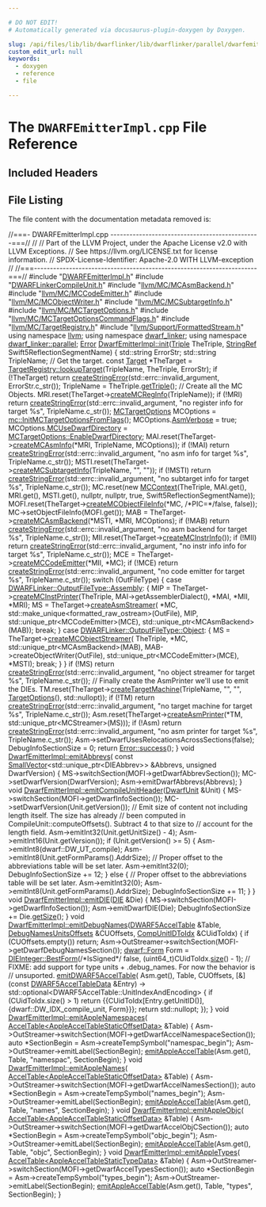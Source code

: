 ```yaml
---

# DO NOT EDIT!
# Automatically generated via docusaurus-plugin-doxygen by Doxygen.

slug: /api/files/lib/lib/dwarflinker/lib/dwarflinker/parallel/dwarfemitterimpl-cpp
custom_edit_url: null
keywords:
  - doxygen
  - reference
  - file

---
```





# The `DWARFEmitterImpl.cpp` File Reference

<DoxygenPage pluginConfig={pluginConfig}>



## Included Headers

<IncludesList>
<IncludesListItem
  filePath="DWARFEmitterImpl.h"
  permalink="/docs/api/files/lib/lib/dwarflinker/lib/dwarflinker/parallel/dwarfemitterimpl-h"
  isLocal="true" />
<IncludesListItem
  filePath="DWARFLinkerCompileUnit.h"
  permalink="/docs/api/files/lib/lib/dwarflinker/lib/dwarflinker/parallel/dwarflinkercompileunit-h"
  isLocal="true" />
<IncludesListItem
  filePath="llvm/MC/MCAsmBackend.h"
  permalink="/docs/api/files/include/include/llvm/include/llvm/mc/mcasmbackend-h"
  isLocal="true" />
<IncludesListItem
  filePath="llvm/MC/MCCodeEmitter.h"
  permalink="/docs/api/files/include/include/llvm/include/llvm/mc/mccodeemitter-h"
  isLocal="true" />
<IncludesListItem
  filePath="llvm/MC/MCObjectWriter.h"
  permalink="/docs/api/files/include/include/llvm/include/llvm/mc/mcobjectwriter-h"
  isLocal="true" />
<IncludesListItem
  filePath="llvm/MC/MCSubtargetInfo.h"
  permalink="/docs/api/files/include/include/llvm/include/llvm/mc/mcsubtargetinfo-h"
  isLocal="true" />
<IncludesListItem
  filePath="llvm/MC/MCTargetOptions.h"
  permalink="/docs/api/files/include/include/llvm/include/llvm/mc/mctargetoptions-h"
  isLocal="true" />
<IncludesListItem
  filePath="llvm/MC/MCTargetOptionsCommandFlags.h"
  permalink="/docs/api/files/include/include/llvm/include/llvm/mc/mctargetoptionscommandflags-h"
  isLocal="true" />
<IncludesListItem
  filePath="llvm/MC/TargetRegistry.h"
  permalink="/docs/api/files/include/include/llvm/include/llvm/mc/targetregistry-h"
  isLocal="true" />
<IncludesListItem
  filePath="llvm/Support/FormattedStream.h"
  permalink="/docs/api/files/include/include/llvm/include/llvm/support/formattedstream-h"
  isLocal="true" />
</IncludesList>


## File Listing

The file content with the documentation metadata removed is:

<ProgramListing>

<Link id="l00001" /><CodeLine lineNumber="1"><span class="doxyHighlightComment">//===- DWARFEmitterImpl.cpp -----------------------------------------------===//</span></CodeLine>
<Link id="l00002" /><CodeLine lineNumber="2"><span class="doxyHighlightComment">//</span></CodeLine>
<Link id="l00003" /><CodeLine lineNumber="3"><span class="doxyHighlightComment">// Part of the LLVM Project, under the Apache License v2.0 with LLVM Exceptions.</span></CodeLine>
<Link id="l00004" /><CodeLine lineNumber="4"><span class="doxyHighlightComment">// See https://llvm.org/LICENSE.txt for license information.</span></CodeLine>
<Link id="l00005" /><CodeLine lineNumber="5"><span class="doxyHighlightComment">// SPDX-License-Identifier: Apache-2.0 WITH LLVM-exception</span></CodeLine>
<Link id="l00006" /><CodeLine lineNumber="6"><span class="doxyHighlightComment">//</span></CodeLine>
<Link id="l00007" /><CodeLine lineNumber="7"><span class="doxyHighlightComment">//===----------------------------------------------------------------------===//</span></CodeLine>
<Link id="l00008" /><CodeLine lineNumber="8"></CodeLine>
<Link id="l00009" /><CodeLine lineNumber="9"><span class="doxyHighlightPreprocessor">#include &quot;<a href="/docs/api/files/lib/lib/dwarflinker/lib/dwarflinker/parallel/dwarfemitterimpl-h">DWARFEmitterImpl.h</a>&quot;</span></CodeLine>
<Link id="l00010" /><CodeLine lineNumber="10"><span class="doxyHighlightPreprocessor">#include &quot;<a href="/docs/api/files/lib/lib/dwarflinker/lib/dwarflinker/parallel/dwarflinkercompileunit-h">DWARFLinkerCompileUnit.h</a>&quot;</span></CodeLine>
<Link id="l00011" /><CodeLine lineNumber="11"><span class="doxyHighlightPreprocessor">#include &quot;<a href="/docs/api/files/include/include/llvm/include/llvm/mc/mcasmbackend-h">llvm/MC/MCAsmBackend.h</a>&quot;</span></CodeLine>
<Link id="l00012" /><CodeLine lineNumber="12"><span class="doxyHighlightPreprocessor">#include &quot;<a href="/docs/api/files/include/include/llvm/include/llvm/mc/mccodeemitter-h">llvm/MC/MCCodeEmitter.h</a>&quot;</span></CodeLine>
<Link id="l00013" /><CodeLine lineNumber="13"><span class="doxyHighlightPreprocessor">#include &quot;<a href="/docs/api/files/include/include/llvm/include/llvm/mc/mcobjectwriter-h">llvm/MC/MCObjectWriter.h</a>&quot;</span></CodeLine>
<Link id="l00014" /><CodeLine lineNumber="14"><span class="doxyHighlightPreprocessor">#include &quot;<a href="/docs/api/files/include/include/llvm/include/llvm/mc/mcsubtargetinfo-h">llvm/MC/MCSubtargetInfo.h</a>&quot;</span></CodeLine>
<Link id="l00015" /><CodeLine lineNumber="15"><span class="doxyHighlightPreprocessor">#include &quot;<a href="/docs/api/files/include/include/llvm/include/llvm/mc/mctargetoptions-h">llvm/MC/MCTargetOptions.h</a>&quot;</span></CodeLine>
<Link id="l00016" /><CodeLine lineNumber="16"><span class="doxyHighlightPreprocessor">#include &quot;<a href="/docs/api/files/include/include/llvm/include/llvm/mc/mctargetoptionscommandflags-h">llvm/MC/MCTargetOptionsCommandFlags.h</a>&quot;</span></CodeLine>
<Link id="l00017" /><CodeLine lineNumber="17"><span class="doxyHighlightPreprocessor">#include &quot;<a href="/docs/api/files/include/include/llvm/include/llvm/mc/targetregistry-h">llvm/MC/TargetRegistry.h</a>&quot;</span></CodeLine>
<Link id="l00018" /><CodeLine lineNumber="18"><span class="doxyHighlightPreprocessor">#include &quot;<a href="/docs/api/files/include/include/llvm/include/llvm/support/formattedstream-h">llvm/Support/FormattedStream.h</a>&quot;</span></CodeLine>
<Link id="l00019" /><CodeLine lineNumber="19"></CodeLine>
<Link id="l00020" /><CodeLine lineNumber="20"><span class="doxyHighlightKeyword">using namespace </span><span class="doxyHighlight"><a href="/docs/api/namespaces/llvm">llvm</a>;</span></CodeLine>
<Link id="l00021" /><CodeLine lineNumber="21"><span class="doxyHighlightKeyword">using namespace </span><span class="doxyHighlight"><a href="/docs/api/namespaces/llvm/dwarf-linker">dwarf&#95;linker</a>;</span></CodeLine>
<Link id="l00022" /><CodeLine lineNumber="22"><span class="doxyHighlightKeyword">using namespace </span><span class="doxyHighlight"><a href="/docs/api/namespaces/llvm/dwarf-linker/parallel">dwarf&#95;linker::parallel</a>;</span></CodeLine>
<Link id="l00023" /><CodeLine lineNumber="23"></CodeLine>
<Link id="l00024" /><CodeLine lineNumber="24" lineLink="/docs/api/classes/llvm/dwarf-linker/parallel/dwarfemitterimpl/#a66fa607c96a11d3a9e973d33e733ac37"><span class="doxyHighlight"><a href="/docs/api/classes/llvm/error">Error</a> <a href="/docs/api/classes/llvm/dwarf-linker/parallel/dwarfemitterimpl/#a66fa607c96a11d3a9e973d33e733ac37">DwarfEmitterImpl::init</a>(<a href="/docs/api/classes/llvm/triple">Triple</a> TheTriple,</span></CodeLine>
<Link id="l00025" /><CodeLine lineNumber="25"><span class="doxyHighlight">                             <a href="/docs/api/classes/llvm/stringref">StringRef</a> Swift5ReflectionSegmentName) &#123;</span></CodeLine>
<Link id="l00026" /><CodeLine lineNumber="26"><span class="doxyHighlight">  std::string ErrorStr;</span></CodeLine>
<Link id="l00027" /><CodeLine lineNumber="27"><span class="doxyHighlight">  std::string TripleName;</span></CodeLine>
<Link id="l00028" /><CodeLine lineNumber="28"></CodeLine>
<Link id="l00029" /><CodeLine lineNumber="29"><span class="doxyHighlight">  </span><span class="doxyHighlightComment">// Get the target.</span></CodeLine>
<Link id="l00030" /><CodeLine lineNumber="30"><span class="doxyHighlight">  </span><span class="doxyHighlightKeyword">const</span><span class="doxyHighlight"> <a href="/docs/api/classes/llvm/target">Target</a> &#42;TheTarget =</span></CodeLine>
<Link id="l00031" /><CodeLine lineNumber="31"><span class="doxyHighlight">      <a href="/docs/api/structs/llvm/targetregistry/#a85a69009ec328d5835241f56fb62cc6d">TargetRegistry::lookupTarget</a>(TripleName, TheTriple, ErrorStr);</span></CodeLine>
<Link id="l00032" /><CodeLine lineNumber="32"><span class="doxyHighlight">  </span><span class="doxyHighlightKeywordFlow">if</span><span class="doxyHighlight"> (!TheTarget)</span></CodeLine>
<Link id="l00033" /><CodeLine lineNumber="33"><span class="doxyHighlight">    </span><span class="doxyHighlightKeywordFlow">return</span><span class="doxyHighlight"> <a href="/docs/api/namespaces/llvm/#a4d2fd926089a58d482fb67a362e11bad">createStringError</a>(std::errc::invalid&#95;argument, ErrorStr.c&#95;str());</span></CodeLine>
<Link id="l00034" /><CodeLine lineNumber="34"><span class="doxyHighlight">  TripleName = TheTriple.<a href="/docs/api/classes/llvm/triple/#a7bc9985614536143e793244dfb66028c">getTriple</a>();</span></CodeLine>
<Link id="l00035" /><CodeLine lineNumber="35"></CodeLine>
<Link id="l00036" /><CodeLine lineNumber="36"><span class="doxyHighlight">  </span><span class="doxyHighlightComment">// Create all the MC Objects.</span></CodeLine>
<Link id="l00037" /><CodeLine lineNumber="37"><span class="doxyHighlight">  MRI.reset(TheTarget-&gt;<a href="/docs/api/classes/llvm/target/#a7291082412f4df3356f434aac4685911">createMCRegInfo</a>(TripleName));</span></CodeLine>
<Link id="l00038" /><CodeLine lineNumber="38"><span class="doxyHighlight">  </span><span class="doxyHighlightKeywordFlow">if</span><span class="doxyHighlight"> (!MRI)</span></CodeLine>
<Link id="l00039" /><CodeLine lineNumber="39"><span class="doxyHighlight">    </span><span class="doxyHighlightKeywordFlow">return</span><span class="doxyHighlight"> <a href="/docs/api/namespaces/llvm/#a4d2fd926089a58d482fb67a362e11bad">createStringError</a>(std::errc::invalid&#95;argument,</span></CodeLine>
<Link id="l00040" /><CodeLine lineNumber="40"><span class="doxyHighlight">                             </span><span class="doxyHighlightStringLiteral">&quot;no register info for target %s&quot;</span><span class="doxyHighlight">,</span></CodeLine>
<Link id="l00041" /><CodeLine lineNumber="41"><span class="doxyHighlight">                             TripleName.c&#95;str());</span></CodeLine>
<Link id="l00042" /><CodeLine lineNumber="42"></CodeLine>
<Link id="l00043" /><CodeLine lineNumber="43"><span class="doxyHighlight">  <a href="/docs/api/classes/llvm/mctargetoptions">MCTargetOptions</a> MCOptions = <a href="/docs/api/namespaces/llvm/mc/#a40c84135f8f6afce28578f48f4b2cb15">mc::InitMCTargetOptionsFromFlags</a>();</span></CodeLine>
<Link id="l00044" /><CodeLine lineNumber="44"><span class="doxyHighlight">  MCOptions.<a href="/docs/api/classes/llvm/mctargetoptions/#a192e9c2a63352ff1000ebe757e5b1f12">AsmVerbose</a> = </span><span class="doxyHighlightKeyword">true</span><span class="doxyHighlight">;</span></CodeLine>
<Link id="l00045" /><CodeLine lineNumber="45"><span class="doxyHighlight">  MCOptions.<a href="/docs/api/classes/llvm/mctargetoptions/#a2ebf0d418b7b9e095f2fea195ca3647e">MCUseDwarfDirectory</a> = <a href="/docs/api/classes/llvm/mctargetoptions/#a465c716319177c7bd66f91856de9b950a0ad3dcce4e7f9e1fa609ed0c529aba6d">MCTargetOptions::EnableDwarfDirectory</a>;</span></CodeLine>
<Link id="l00046" /><CodeLine lineNumber="46"><span class="doxyHighlight">  MAI.reset(TheTarget-&gt;<a href="/docs/api/classes/llvm/target/#a9a65dcb8a1d47b55360f95a575dedb62">createMCAsmInfo</a>(&#42;MRI, TripleName, MCOptions));</span></CodeLine>
<Link id="l00047" /><CodeLine lineNumber="47"><span class="doxyHighlight">  </span><span class="doxyHighlightKeywordFlow">if</span><span class="doxyHighlight"> (!MAI)</span></CodeLine>
<Link id="l00048" /><CodeLine lineNumber="48"><span class="doxyHighlight">    </span><span class="doxyHighlightKeywordFlow">return</span><span class="doxyHighlight"> <a href="/docs/api/namespaces/llvm/#a4d2fd926089a58d482fb67a362e11bad">createStringError</a>(std::errc::invalid&#95;argument,</span></CodeLine>
<Link id="l00049" /><CodeLine lineNumber="49"><span class="doxyHighlight">                             </span><span class="doxyHighlightStringLiteral">&quot;no asm info for target %s&quot;</span><span class="doxyHighlight">, TripleName.c&#95;str());</span></CodeLine>
<Link id="l00050" /><CodeLine lineNumber="50"></CodeLine>
<Link id="l00051" /><CodeLine lineNumber="51"><span class="doxyHighlight">  MSTI.reset(TheTarget-&gt;<a href="/docs/api/classes/llvm/target/#a3b11020c76ae0245d4aee684528e8a73">createMCSubtargetInfo</a>(TripleName, </span><span class="doxyHighlightStringLiteral">&quot;&quot;</span><span class="doxyHighlight">, </span><span class="doxyHighlightStringLiteral">&quot;&quot;</span><span class="doxyHighlight">));</span></CodeLine>
<Link id="l00052" /><CodeLine lineNumber="52"><span class="doxyHighlight">  </span><span class="doxyHighlightKeywordFlow">if</span><span class="doxyHighlight"> (!MSTI)</span></CodeLine>
<Link id="l00053" /><CodeLine lineNumber="53"><span class="doxyHighlight">    </span><span class="doxyHighlightKeywordFlow">return</span><span class="doxyHighlight"> <a href="/docs/api/namespaces/llvm/#a4d2fd926089a58d482fb67a362e11bad">createStringError</a>(std::errc::invalid&#95;argument,</span></CodeLine>
<Link id="l00054" /><CodeLine lineNumber="54"><span class="doxyHighlight">                             </span><span class="doxyHighlightStringLiteral">&quot;no subtarget info for target %s&quot;</span><span class="doxyHighlight">,</span></CodeLine>
<Link id="l00055" /><CodeLine lineNumber="55"><span class="doxyHighlight">                             TripleName.c&#95;str());</span></CodeLine>
<Link id="l00056" /><CodeLine lineNumber="56"></CodeLine>
<Link id="l00057" /><CodeLine lineNumber="57"><span class="doxyHighlight">  MC.reset(</span><span class="doxyHighlightKeyword">new</span><span class="doxyHighlight"> <a href="/docs/api/classes/llvm/mccontext">MCContext</a>(TheTriple, MAI.get(), MRI.get(), MSTI.get(), </span><span class="doxyHighlightKeyword">nullptr</span><span class="doxyHighlight">,</span></CodeLine>
<Link id="l00058" /><CodeLine lineNumber="58"><span class="doxyHighlight">                         </span><span class="doxyHighlightKeyword">nullptr</span><span class="doxyHighlight">, </span><span class="doxyHighlightKeyword">true</span><span class="doxyHighlight">, Swift5ReflectionSegmentName));</span></CodeLine>
<Link id="l00059" /><CodeLine lineNumber="59"><span class="doxyHighlight">  MOFI.reset(TheTarget-&gt;<a href="/docs/api/classes/llvm/target/#a34b1bcd57f9c18a520b55819365ea9bb">createMCObjectFileInfo</a>(&#42;MC, </span><span class="doxyHighlightComment">/&#42;PIC=&#42;/</span><span class="doxyHighlightKeyword">false</span><span class="doxyHighlight">, </span><span class="doxyHighlightKeyword">false</span><span class="doxyHighlight">));</span></CodeLine>
<Link id="l00060" /><CodeLine lineNumber="60"><span class="doxyHighlight">  MC-&gt;setObjectFileInfo(MOFI.get());</span></CodeLine>
<Link id="l00061" /><CodeLine lineNumber="61"></CodeLine>
<Link id="l00062" /><CodeLine lineNumber="62"><span class="doxyHighlight">  MAB = TheTarget-&gt;<a href="/docs/api/classes/llvm/target/#a4c0bf2185facd6d2d548d7a5b8a68201">createMCAsmBackend</a>(&#42;MSTI, &#42;MRI, MCOptions);</span></CodeLine>
<Link id="l00063" /><CodeLine lineNumber="63"><span class="doxyHighlight">  </span><span class="doxyHighlightKeywordFlow">if</span><span class="doxyHighlight"> (!MAB)</span></CodeLine>
<Link id="l00064" /><CodeLine lineNumber="64"><span class="doxyHighlight">    </span><span class="doxyHighlightKeywordFlow">return</span><span class="doxyHighlight"> <a href="/docs/api/namespaces/llvm/#a4d2fd926089a58d482fb67a362e11bad">createStringError</a>(std::errc::invalid&#95;argument,</span></CodeLine>
<Link id="l00065" /><CodeLine lineNumber="65"><span class="doxyHighlight">                             </span><span class="doxyHighlightStringLiteral">&quot;no asm backend for target %s&quot;</span><span class="doxyHighlight">,</span></CodeLine>
<Link id="l00066" /><CodeLine lineNumber="66"><span class="doxyHighlight">                             TripleName.c&#95;str());</span></CodeLine>
<Link id="l00067" /><CodeLine lineNumber="67"></CodeLine>
<Link id="l00068" /><CodeLine lineNumber="68"><span class="doxyHighlight">  MII.reset(TheTarget-&gt;<a href="/docs/api/classes/llvm/target/#afbeb195717f888bfc2ba9f54e9623bae">createMCInstrInfo</a>());</span></CodeLine>
<Link id="l00069" /><CodeLine lineNumber="69"><span class="doxyHighlight">  </span><span class="doxyHighlightKeywordFlow">if</span><span class="doxyHighlight"> (!MII)</span></CodeLine>
<Link id="l00070" /><CodeLine lineNumber="70"><span class="doxyHighlight">    </span><span class="doxyHighlightKeywordFlow">return</span><span class="doxyHighlight"> <a href="/docs/api/namespaces/llvm/#a4d2fd926089a58d482fb67a362e11bad">createStringError</a>(std::errc::invalid&#95;argument,</span></CodeLine>
<Link id="l00071" /><CodeLine lineNumber="71"><span class="doxyHighlight">                             </span><span class="doxyHighlightStringLiteral">&quot;no instr info info for target %s&quot;</span><span class="doxyHighlight">,</span></CodeLine>
<Link id="l00072" /><CodeLine lineNumber="72"><span class="doxyHighlight">                             TripleName.c&#95;str());</span></CodeLine>
<Link id="l00073" /><CodeLine lineNumber="73"></CodeLine>
<Link id="l00074" /><CodeLine lineNumber="74"><span class="doxyHighlight">  MCE = TheTarget-&gt;<a href="/docs/api/classes/llvm/target/#a305a6e954c6b56c92ad0761f4ec1fa55">createMCCodeEmitter</a>(&#42;MII, &#42;MC);</span></CodeLine>
<Link id="l00075" /><CodeLine lineNumber="75"><span class="doxyHighlight">  </span><span class="doxyHighlightKeywordFlow">if</span><span class="doxyHighlight"> (!MCE)</span></CodeLine>
<Link id="l00076" /><CodeLine lineNumber="76"><span class="doxyHighlight">    </span><span class="doxyHighlightKeywordFlow">return</span><span class="doxyHighlight"> <a href="/docs/api/namespaces/llvm/#a4d2fd926089a58d482fb67a362e11bad">createStringError</a>(std::errc::invalid&#95;argument,</span></CodeLine>
<Link id="l00077" /><CodeLine lineNumber="77"><span class="doxyHighlight">                             </span><span class="doxyHighlightStringLiteral">&quot;no code emitter for target %s&quot;</span><span class="doxyHighlight">,</span></CodeLine>
<Link id="l00078" /><CodeLine lineNumber="78"><span class="doxyHighlight">                             TripleName.c&#95;str());</span></CodeLine>
<Link id="l00079" /><CodeLine lineNumber="79"></CodeLine>
<Link id="l00080" /><CodeLine lineNumber="80"><span class="doxyHighlight">  </span><span class="doxyHighlightKeywordFlow">switch</span><span class="doxyHighlight"> (OutFileType) &#123;</span></CodeLine>
<Link id="l00081" /><CodeLine lineNumber="81"><span class="doxyHighlight">  </span><span class="doxyHighlightKeywordFlow">case</span><span class="doxyHighlight"> <a href="/docs/api/classes/llvm/dwarf-linker/dwarflinkerbase/#aba62c3e12b7c341d64f21e98325f4082ad75c45e11c8aeb13494dba59a388a164">DWARFLinker::OutputFileType::Assembly</a>: &#123;</span></CodeLine>
<Link id="l00082" /><CodeLine lineNumber="82"><span class="doxyHighlight">    MIP = TheTarget-&gt;<a href="/docs/api/classes/llvm/target/#a9aecbb4df7336a0a60255508e24e93d3">createMCInstPrinter</a>(TheTriple, MAI-&gt;getAssemblerDialect(),</span></CodeLine>
<Link id="l00083" /><CodeLine lineNumber="83"><span class="doxyHighlight">                                         &#42;MAI, &#42;MII, &#42;MRI);</span></CodeLine>
<Link id="l00084" /><CodeLine lineNumber="84"><span class="doxyHighlight">    MS = TheTarget-&gt;<a href="/docs/api/classes/llvm/target/#aef9d1d02691bc877336d27be1c71a1c6">createAsmStreamer</a>(</span></CodeLine>
<Link id="l00085" /><CodeLine lineNumber="85"><span class="doxyHighlight">        &#42;MC, std::make&#95;unique&lt;formatted&#95;raw&#95;ostream&gt;(OutFile), MIP,</span></CodeLine>
<Link id="l00086" /><CodeLine lineNumber="86"><span class="doxyHighlight">        std::unique&#95;ptr&lt;MCCodeEmitter&gt;(MCE),</span></CodeLine>
<Link id="l00087" /><CodeLine lineNumber="87"><span class="doxyHighlight">        std::unique&#95;ptr&lt;MCAsmBackend&gt;(MAB));</span></CodeLine>
<Link id="l00088" /><CodeLine lineNumber="88"><span class="doxyHighlight">    </span><span class="doxyHighlightKeywordFlow">break</span><span class="doxyHighlight">;</span></CodeLine>
<Link id="l00089" /><CodeLine lineNumber="89"><span class="doxyHighlight">  &#125;</span></CodeLine>
<Link id="l00090" /><CodeLine lineNumber="90"><span class="doxyHighlight">  </span><span class="doxyHighlightKeywordFlow">case</span><span class="doxyHighlight"> <a href="/docs/api/classes/llvm/dwarf-linker/dwarflinkerbase/#aba62c3e12b7c341d64f21e98325f4082a497031794414a552435f90151ac3b54b">DWARFLinker::OutputFileType::Object</a>: &#123;</span></CodeLine>
<Link id="l00091" /><CodeLine lineNumber="91"><span class="doxyHighlight">    MS = TheTarget-&gt;<a href="/docs/api/classes/llvm/target/#a7c1c0e56c4d13dab0c027120fadcafe7">createMCObjectStreamer</a>(</span></CodeLine>
<Link id="l00092" /><CodeLine lineNumber="92"><span class="doxyHighlight">        TheTriple, &#42;MC, std::unique&#95;ptr&lt;MCAsmBackend&gt;(MAB),</span></CodeLine>
<Link id="l00093" /><CodeLine lineNumber="93"><span class="doxyHighlight">        MAB-&gt;createObjectWriter(OutFile), std::unique&#95;ptr&lt;MCCodeEmitter&gt;(MCE),</span></CodeLine>
<Link id="l00094" /><CodeLine lineNumber="94"><span class="doxyHighlight">        &#42;MSTI);</span></CodeLine>
<Link id="l00095" /><CodeLine lineNumber="95"><span class="doxyHighlight">    </span><span class="doxyHighlightKeywordFlow">break</span><span class="doxyHighlight">;</span></CodeLine>
<Link id="l00096" /><CodeLine lineNumber="96"><span class="doxyHighlight">  &#125;</span></CodeLine>
<Link id="l00097" /><CodeLine lineNumber="97"><span class="doxyHighlight">  &#125;</span></CodeLine>
<Link id="l00098" /><CodeLine lineNumber="98"></CodeLine>
<Link id="l00099" /><CodeLine lineNumber="99"><span class="doxyHighlight">  </span><span class="doxyHighlightKeywordFlow">if</span><span class="doxyHighlight"> (!MS)</span></CodeLine>
<Link id="l00100" /><CodeLine lineNumber="100"><span class="doxyHighlight">    </span><span class="doxyHighlightKeywordFlow">return</span><span class="doxyHighlight"> <a href="/docs/api/namespaces/llvm/#a4d2fd926089a58d482fb67a362e11bad">createStringError</a>(std::errc::invalid&#95;argument,</span></CodeLine>
<Link id="l00101" /><CodeLine lineNumber="101"><span class="doxyHighlight">                             </span><span class="doxyHighlightStringLiteral">&quot;no object streamer for target %s&quot;</span><span class="doxyHighlight">,</span></CodeLine>
<Link id="l00102" /><CodeLine lineNumber="102"><span class="doxyHighlight">                             TripleName.c&#95;str());</span></CodeLine>
<Link id="l00103" /><CodeLine lineNumber="103"></CodeLine>
<Link id="l00104" /><CodeLine lineNumber="104"><span class="doxyHighlight">  </span><span class="doxyHighlightComment">// Finally create the AsmPrinter we&#39;ll use to emit the DIEs.</span></CodeLine>
<Link id="l00105" /><CodeLine lineNumber="105"><span class="doxyHighlight">  TM.reset(TheTarget-&gt;<a href="/docs/api/classes/llvm/target/#a97b31e68ba164458a37e49e7d1053fc1">createTargetMachine</a>(TripleName, </span><span class="doxyHighlightStringLiteral">&quot;&quot;</span><span class="doxyHighlight">, </span><span class="doxyHighlightStringLiteral">&quot;&quot;</span><span class="doxyHighlight">, <a href="/docs/api/classes/llvm/targetoptions">TargetOptions</a>(),</span></CodeLine>
<Link id="l00106" /><CodeLine lineNumber="106"><span class="doxyHighlight">                                          std::nullopt));</span></CodeLine>
<Link id="l00107" /><CodeLine lineNumber="107"><span class="doxyHighlight">  </span><span class="doxyHighlightKeywordFlow">if</span><span class="doxyHighlight"> (!TM)</span></CodeLine>
<Link id="l00108" /><CodeLine lineNumber="108"><span class="doxyHighlight">    </span><span class="doxyHighlightKeywordFlow">return</span><span class="doxyHighlight"> <a href="/docs/api/namespaces/llvm/#a4d2fd926089a58d482fb67a362e11bad">createStringError</a>(std::errc::invalid&#95;argument,</span></CodeLine>
<Link id="l00109" /><CodeLine lineNumber="109"><span class="doxyHighlight">                             </span><span class="doxyHighlightStringLiteral">&quot;no target machine for target %s&quot;</span><span class="doxyHighlight">,</span></CodeLine>
<Link id="l00110" /><CodeLine lineNumber="110"><span class="doxyHighlight">                             TripleName.c&#95;str());</span></CodeLine>
<Link id="l00111" /><CodeLine lineNumber="111"></CodeLine>
<Link id="l00112" /><CodeLine lineNumber="112"><span class="doxyHighlight">  Asm.reset(TheTarget-&gt;<a href="/docs/api/classes/llvm/target/#af99edadf5e6ea4da9f9d4b92567b8767">createAsmPrinter</a>(&#42;TM, std::unique&#95;ptr&lt;MCStreamer&gt;(MS)));</span></CodeLine>
<Link id="l00113" /><CodeLine lineNumber="113"><span class="doxyHighlight">  </span><span class="doxyHighlightKeywordFlow">if</span><span class="doxyHighlight"> (!Asm)</span></CodeLine>
<Link id="l00114" /><CodeLine lineNumber="114"><span class="doxyHighlight">    </span><span class="doxyHighlightKeywordFlow">return</span><span class="doxyHighlight"> <a href="/docs/api/namespaces/llvm/#a4d2fd926089a58d482fb67a362e11bad">createStringError</a>(std::errc::invalid&#95;argument,</span></CodeLine>
<Link id="l00115" /><CodeLine lineNumber="115"><span class="doxyHighlight">                             </span><span class="doxyHighlightStringLiteral">&quot;no asm printer for target %s&quot;</span><span class="doxyHighlight">,</span></CodeLine>
<Link id="l00116" /><CodeLine lineNumber="116"><span class="doxyHighlight">                             TripleName.c&#95;str());</span></CodeLine>
<Link id="l00117" /><CodeLine lineNumber="117"><span class="doxyHighlight">  Asm-&gt;setDwarfUsesRelocationsAcrossSections(</span><span class="doxyHighlightKeyword">false</span><span class="doxyHighlight">);</span></CodeLine>
<Link id="l00118" /><CodeLine lineNumber="118"></CodeLine>
<Link id="l00119" /><CodeLine lineNumber="119"><span class="doxyHighlight">  DebugInfoSectionSize = 0;</span></CodeLine>
<Link id="l00120" /><CodeLine lineNumber="120"></CodeLine>
<Link id="l00121" /><CodeLine lineNumber="121"><span class="doxyHighlight">  </span><span class="doxyHighlightKeywordFlow">return</span><span class="doxyHighlight"> <a href="/docs/api/classes/llvm/error/#a4dfd0813c3d0e0a30439b5a3e9196b59">Error::success</a>();</span></CodeLine>
<Link id="l00122" /><CodeLine lineNumber="122"><span class="doxyHighlight">&#125;</span></CodeLine>
<Link id="l00123" /><CodeLine lineNumber="123"></CodeLine>
<Link id="l00124" /><CodeLine lineNumber="124" lineLink="/docs/api/classes/llvm/dwarf-linker/parallel/dwarfemitterimpl/#a937f56a8a0d470d5975028f545827f30"><span class="doxyHighlightKeywordType">void</span><span class="doxyHighlight"> <a href="/docs/api/classes/llvm/dwarf-linker/parallel/dwarfemitterimpl/#a937f56a8a0d470d5975028f545827f30">DwarfEmitterImpl::emitAbbrevs</a>(</span></CodeLine>
<Link id="l00125" /><CodeLine lineNumber="125"><span class="doxyHighlight">    </span><span class="doxyHighlightKeyword">const</span><span class="doxyHighlight"> <a href="/docs/api/classes/llvm/smallvector">SmallVector</a>&lt;std::unique&#95;ptr&lt;DIEAbbrev&gt;&gt; &amp;Abbrevs,</span></CodeLine>
<Link id="l00126" /><CodeLine lineNumber="126"><span class="doxyHighlight">    </span><span class="doxyHighlightKeywordType">unsigned</span><span class="doxyHighlight"> DwarfVersion) &#123;</span></CodeLine>
<Link id="l00127" /><CodeLine lineNumber="127"><span class="doxyHighlight">  MS-&gt;switchSection(MOFI-&gt;getDwarfAbbrevSection());</span></CodeLine>
<Link id="l00128" /><CodeLine lineNumber="128"><span class="doxyHighlight">  MC-&gt;setDwarfVersion(DwarfVersion);</span></CodeLine>
<Link id="l00129" /><CodeLine lineNumber="129"><span class="doxyHighlight">  Asm-&gt;emitDwarfAbbrevs(Abbrevs);</span></CodeLine>
<Link id="l00130" /><CodeLine lineNumber="130"><span class="doxyHighlight">&#125;</span></CodeLine>
<Link id="l00131" /><CodeLine lineNumber="131"></CodeLine>
<Link id="l00132" /><CodeLine lineNumber="132" lineLink="/docs/api/classes/llvm/dwarf-linker/parallel/dwarfemitterimpl/#a33e9eb0eeafe2fb7ba03fb0da1ae35cf"><span class="doxyHighlightKeywordType">void</span><span class="doxyHighlight"> <a href="/docs/api/classes/llvm/dwarf-linker/parallel/dwarfemitterimpl/#a33e9eb0eeafe2fb7ba03fb0da1ae35cf">DwarfEmitterImpl::emitCompileUnitHeader</a>(<a href="/docs/api/classes/llvm/dwarf-linker/parallel/dwarfunit">DwarfUnit</a> &amp;Unit) &#123;</span></CodeLine>
<Link id="l00133" /><CodeLine lineNumber="133"><span class="doxyHighlight">  MS-&gt;switchSection(MOFI-&gt;getDwarfInfoSection());</span></CodeLine>
<Link id="l00134" /><CodeLine lineNumber="134"><span class="doxyHighlight">  MC-&gt;setDwarfVersion(Unit.getVersion());</span></CodeLine>
<Link id="l00135" /><CodeLine lineNumber="135"></CodeLine>
<Link id="l00136" /><CodeLine lineNumber="136"><span class="doxyHighlight">  </span><span class="doxyHighlightComment">// Emit size of content not including length itself. The size has already</span></CodeLine>
<Link id="l00137" /><CodeLine lineNumber="137"><span class="doxyHighlight">  </span><span class="doxyHighlightComment">// been computed in CompileUnit::computeOffsets(). Subtract 4 to that size to</span></CodeLine>
<Link id="l00138" /><CodeLine lineNumber="138"><span class="doxyHighlight">  </span><span class="doxyHighlightComment">// account for the length field.</span></CodeLine>
<Link id="l00139" /><CodeLine lineNumber="139"><span class="doxyHighlight">  Asm-&gt;emitInt32(Unit.getUnitSize() - 4);</span></CodeLine>
<Link id="l00140" /><CodeLine lineNumber="140"><span class="doxyHighlight">  Asm-&gt;emitInt16(Unit.getVersion());</span></CodeLine>
<Link id="l00141" /><CodeLine lineNumber="141"></CodeLine>
<Link id="l00142" /><CodeLine lineNumber="142"><span class="doxyHighlight">  </span><span class="doxyHighlightKeywordFlow">if</span><span class="doxyHighlight"> (Unit.getVersion() &gt;= 5) &#123;</span></CodeLine>
<Link id="l00143" /><CodeLine lineNumber="143"><span class="doxyHighlight">    Asm-&gt;emitInt8(dwarf::DW&#95;UT&#95;compile);</span></CodeLine>
<Link id="l00144" /><CodeLine lineNumber="144"><span class="doxyHighlight">    Asm-&gt;emitInt8(Unit.getFormParams().AddrSize);</span></CodeLine>
<Link id="l00145" /><CodeLine lineNumber="145"><span class="doxyHighlight">    </span><span class="doxyHighlightComment">// Proper offset to the abbreviations table will be set later.</span></CodeLine>
<Link id="l00146" /><CodeLine lineNumber="146"><span class="doxyHighlight">    Asm-&gt;emitInt32(0);</span></CodeLine>
<Link id="l00147" /><CodeLine lineNumber="147"><span class="doxyHighlight">    DebugInfoSectionSize += 12;</span></CodeLine>
<Link id="l00148" /><CodeLine lineNumber="148"><span class="doxyHighlight">  &#125; </span><span class="doxyHighlightKeywordFlow">else</span><span class="doxyHighlight"> &#123;</span></CodeLine>
<Link id="l00149" /><CodeLine lineNumber="149"><span class="doxyHighlight">    </span><span class="doxyHighlightComment">// Proper offset to the abbreviations table will be set later.</span></CodeLine>
<Link id="l00150" /><CodeLine lineNumber="150"><span class="doxyHighlight">    Asm-&gt;emitInt32(0);</span></CodeLine>
<Link id="l00151" /><CodeLine lineNumber="151"><span class="doxyHighlight">    Asm-&gt;emitInt8(Unit.getFormParams().AddrSize);</span></CodeLine>
<Link id="l00152" /><CodeLine lineNumber="152"><span class="doxyHighlight">    DebugInfoSectionSize += 11;</span></CodeLine>
<Link id="l00153" /><CodeLine lineNumber="153"><span class="doxyHighlight">  &#125;</span></CodeLine>
<Link id="l00154" /><CodeLine lineNumber="154"><span class="doxyHighlight">&#125;</span></CodeLine>
<Link id="l00155" /><CodeLine lineNumber="155"></CodeLine>
<Link id="l00156" /><CodeLine lineNumber="156" lineLink="/docs/api/classes/llvm/dwarf-linker/parallel/dwarfemitterimpl/#ac5ac850992c69e76c0e1d40b83d9b0ff"><span class="doxyHighlightKeywordType">void</span><span class="doxyHighlight"> <a href="/docs/api/classes/llvm/dwarf-linker/parallel/dwarfemitterimpl/#ac5ac850992c69e76c0e1d40b83d9b0ff">DwarfEmitterImpl::emitDIE</a>(<a href="/docs/api/classes/llvm/die">DIE</a> &amp;Die) &#123;</span></CodeLine>
<Link id="l00157" /><CodeLine lineNumber="157"><span class="doxyHighlight">  MS-&gt;switchSection(MOFI-&gt;getDwarfInfoSection());</span></CodeLine>
<Link id="l00158" /><CodeLine lineNumber="158"><span class="doxyHighlight">  Asm-&gt;emitDwarfDIE(Die);</span></CodeLine>
<Link id="l00159" /><CodeLine lineNumber="159"><span class="doxyHighlight">  DebugInfoSectionSize += Die.<a href="/docs/api/classes/llvm/die/#a260b23f8c0c3b34a94b27886008630f9">getSize</a>();</span></CodeLine>
<Link id="l00160" /><CodeLine lineNumber="160"><span class="doxyHighlight">&#125;</span></CodeLine>
<Link id="l00161" /><CodeLine lineNumber="161"></CodeLine>
<Link id="l00162" /><CodeLine lineNumber="162" lineLink="/docs/api/classes/llvm/dwarf-linker/parallel/dwarfemitterimpl/#adfe78bb04af8f68caf49868a303d5175"><span class="doxyHighlightKeywordType">void</span><span class="doxyHighlight"> <a href="/docs/api/classes/llvm/dwarf-linker/parallel/dwarfemitterimpl/#adfe78bb04af8f68caf49868a303d5175">DwarfEmitterImpl::emitDebugNames</a>(<a href="/docs/api/classes/llvm/dwarf5acceltable">DWARF5AccelTable</a> &amp;Table,</span></CodeLine>
<Link id="l00163" /><CodeLine lineNumber="163"><span class="doxyHighlight">                                      <a href="/docs/api/namespaces/llvm/dwarf-linker/parallel/#a6c8048488a79170bb4f1c87751d19bbb">DebugNamesUnitsOffsets</a> &amp;CUOffsets,</span></CodeLine>
<Link id="l00164" /><CodeLine lineNumber="164"><span class="doxyHighlight">                                      <a href="/docs/api/namespaces/llvm/dwarf-linker/parallel/#add8831ecd792c1a085a12461a0cf680c">CompUnitIDToIdx</a> &amp;CUidToIdx) &#123;</span></CodeLine>
<Link id="l00165" /><CodeLine lineNumber="165"><span class="doxyHighlight">  </span><span class="doxyHighlightKeywordFlow">if</span><span class="doxyHighlight"> (CUOffsets.empty())</span></CodeLine>
<Link id="l00166" /><CodeLine lineNumber="166"><span class="doxyHighlight">    </span><span class="doxyHighlightKeywordFlow">return</span><span class="doxyHighlight">;</span></CodeLine>
<Link id="l00167" /><CodeLine lineNumber="167"></CodeLine>
<Link id="l00168" /><CodeLine lineNumber="168"><span class="doxyHighlight">  Asm-&gt;OutStreamer-&gt;switchSection(MOFI-&gt;getDwarfDebugNamesSection());</span></CodeLine>
<Link id="l00169" /><CodeLine lineNumber="169"><span class="doxyHighlight">  <a href="/docs/api/namespaces/llvm/dwarf/#a6c06a10ffac779879f6b62a1a904517b">dwarf::Form</a> Form =</span></CodeLine>
<Link id="l00170" /><CodeLine lineNumber="170"><span class="doxyHighlight">      <a href="/docs/api/classes/llvm/dieinteger/#af397b05376454122495039750b702064">DIEInteger::BestForm</a>(</span><span class="doxyHighlightComment">/&#42;IsSigned&#42;/</span><span class="doxyHighlight"> </span><span class="doxyHighlightKeyword">false</span><span class="doxyHighlight">, (uint64&#95;t)CUidToIdx.<a href="/docs/api/classes/llvm/densemapbase/#a3d95cc2d359b8d9ed5bd9504b44930b5">size</a>() - 1);</span></CodeLine>
<Link id="l00171" /><CodeLine lineNumber="171"><span class="doxyHighlight">  </span><span class="doxyHighlightComment">// FIXME: add support for type units + .debug&#95;names. For now the behavior is</span></CodeLine>
<Link id="l00172" /><CodeLine lineNumber="172"><span class="doxyHighlight">  </span><span class="doxyHighlightComment">// unsuported.</span></CodeLine>
<Link id="l00173" /><CodeLine lineNumber="173"><span class="doxyHighlight">  <a href="/docs/api/namespaces/llvm/#ac4372f5cbd92647d1f4f90fcdb8a5474">emitDWARF5AccelTable</a>(</span></CodeLine>
<Link id="l00174" /><CodeLine lineNumber="174"><span class="doxyHighlight">      Asm.get(), Table, CUOffsets,</span></CodeLine>
<Link id="l00175" /><CodeLine lineNumber="175"><span class="doxyHighlight">      &#91;&amp;&#93;(</span><span class="doxyHighlightKeyword">const</span><span class="doxyHighlight"> <a href="/docs/api/classes/llvm/dwarf5acceltabledata">DWARF5AccelTableData</a> &amp;Entry)</span></CodeLine>
<Link id="l00176" /><CodeLine lineNumber="176"><span class="doxyHighlight">          -&gt; std::optional&lt;DWARF5AccelTable::UnitIndexAndEncoding&gt; &#123;</span></CodeLine>
<Link id="l00177" /><CodeLine lineNumber="177"><span class="doxyHighlight">        if (CUidToIdx.size() &gt; 1)</span></CodeLine>
<Link id="l00178" /><CodeLine lineNumber="178"><span class="doxyHighlight">          return &#123;&#123;CUidToIdx&#91;Entry.getUnitID()&#93;,</span></CodeLine>
<Link id="l00179" /><CodeLine lineNumber="179"><span class="doxyHighlight">                   &#123;dwarf::DW&#95;IDX&#95;compile&#95;unit, Form&#125;&#125;&#125;;</span></CodeLine>
<Link id="l00180" /><CodeLine lineNumber="180"><span class="doxyHighlight">        </span><span class="doxyHighlightKeywordFlow">return</span><span class="doxyHighlight"> std::nullopt;</span></CodeLine>
<Link id="l00181" /><CodeLine lineNumber="181"><span class="doxyHighlight">      &#125;);</span></CodeLine>
<Link id="l00182" /><CodeLine lineNumber="182"><span class="doxyHighlight">&#125;</span></CodeLine>
<Link id="l00183" /><CodeLine lineNumber="183"></CodeLine>
<Link id="l00184" /><CodeLine lineNumber="184" lineLink="/docs/api/classes/llvm/dwarf-linker/parallel/dwarfemitterimpl/#ad142c7a3266f8cfdb83702dd6d54a81a"><span class="doxyHighlightKeywordType">void</span><span class="doxyHighlight"> <a href="/docs/api/classes/llvm/dwarf-linker/parallel/dwarfemitterimpl/#ad142c7a3266f8cfdb83702dd6d54a81a">DwarfEmitterImpl::emitAppleNamespaces</a>(</span></CodeLine>
<Link id="l00185" /><CodeLine lineNumber="185"><span class="doxyHighlight">    <a href="/docs/api/classes/llvm/acceltable">AccelTable&lt;AppleAccelTableStaticOffsetData&gt;</a> &amp;Table) &#123;</span></CodeLine>
<Link id="l00186" /><CodeLine lineNumber="186"><span class="doxyHighlight">  Asm-&gt;OutStreamer-&gt;switchSection(MOFI-&gt;getDwarfAccelNamespaceSection());</span></CodeLine>
<Link id="l00187" /><CodeLine lineNumber="187"><span class="doxyHighlight">  </span><span class="doxyHighlightKeyword">auto</span><span class="doxyHighlight"> &#42;SectionBegin = Asm-&gt;createTempSymbol(</span><span class="doxyHighlightStringLiteral">&quot;namespac&#95;begin&quot;</span><span class="doxyHighlight">);</span></CodeLine>
<Link id="l00188" /><CodeLine lineNumber="188"><span class="doxyHighlight">  Asm-&gt;OutStreamer-&gt;emitLabel(SectionBegin);</span></CodeLine>
<Link id="l00189" /><CodeLine lineNumber="189"><span class="doxyHighlight">  <a href="/docs/api/namespaces/llvm/#aa78b3092a3008359b197ec6e29618b9d">emitAppleAccelTable</a>(Asm.get(), Table, </span><span class="doxyHighlightStringLiteral">&quot;namespac&quot;</span><span class="doxyHighlight">, SectionBegin);</span></CodeLine>
<Link id="l00190" /><CodeLine lineNumber="190"><span class="doxyHighlight">&#125;</span></CodeLine>
<Link id="l00191" /><CodeLine lineNumber="191"></CodeLine>
<Link id="l00192" /><CodeLine lineNumber="192" lineLink="/docs/api/classes/llvm/dwarf-linker/parallel/dwarfemitterimpl/#a68524acaa0eb1e70014b75eb34c6e5cb"><span class="doxyHighlightKeywordType">void</span><span class="doxyHighlight"> <a href="/docs/api/classes/llvm/dwarf-linker/parallel/dwarfemitterimpl/#a68524acaa0eb1e70014b75eb34c6e5cb">DwarfEmitterImpl::emitAppleNames</a>(</span></CodeLine>
<Link id="l00193" /><CodeLine lineNumber="193"><span class="doxyHighlight">    <a href="/docs/api/classes/llvm/acceltable">AccelTable&lt;AppleAccelTableStaticOffsetData&gt;</a> &amp;Table) &#123;</span></CodeLine>
<Link id="l00194" /><CodeLine lineNumber="194"><span class="doxyHighlight">  Asm-&gt;OutStreamer-&gt;switchSection(MOFI-&gt;getDwarfAccelNamesSection());</span></CodeLine>
<Link id="l00195" /><CodeLine lineNumber="195"><span class="doxyHighlight">  </span><span class="doxyHighlightKeyword">auto</span><span class="doxyHighlight"> &#42;SectionBegin = Asm-&gt;createTempSymbol(</span><span class="doxyHighlightStringLiteral">&quot;names&#95;begin&quot;</span><span class="doxyHighlight">);</span></CodeLine>
<Link id="l00196" /><CodeLine lineNumber="196"><span class="doxyHighlight">  Asm-&gt;OutStreamer-&gt;emitLabel(SectionBegin);</span></CodeLine>
<Link id="l00197" /><CodeLine lineNumber="197"><span class="doxyHighlight">  <a href="/docs/api/namespaces/llvm/#aa78b3092a3008359b197ec6e29618b9d">emitAppleAccelTable</a>(Asm.get(), Table, </span><span class="doxyHighlightStringLiteral">&quot;names&quot;</span><span class="doxyHighlight">, SectionBegin);</span></CodeLine>
<Link id="l00198" /><CodeLine lineNumber="198"><span class="doxyHighlight">&#125;</span></CodeLine>
<Link id="l00199" /><CodeLine lineNumber="199"></CodeLine>
<Link id="l00200" /><CodeLine lineNumber="200" lineLink="/docs/api/classes/llvm/dwarf-linker/parallel/dwarfemitterimpl/#ae9e8188b83f4aa27eb9c6831849c1767"><span class="doxyHighlightKeywordType">void</span><span class="doxyHighlight"> <a href="/docs/api/classes/llvm/dwarf-linker/parallel/dwarfemitterimpl/#ae9e8188b83f4aa27eb9c6831849c1767">DwarfEmitterImpl::emitAppleObjc</a>(</span></CodeLine>
<Link id="l00201" /><CodeLine lineNumber="201"><span class="doxyHighlight">    <a href="/docs/api/classes/llvm/acceltable">AccelTable&lt;AppleAccelTableStaticOffsetData&gt;</a> &amp;Table) &#123;</span></CodeLine>
<Link id="l00202" /><CodeLine lineNumber="202"><span class="doxyHighlight">  Asm-&gt;OutStreamer-&gt;switchSection(MOFI-&gt;getDwarfAccelObjCSection());</span></CodeLine>
<Link id="l00203" /><CodeLine lineNumber="203"><span class="doxyHighlight">  </span><span class="doxyHighlightKeyword">auto</span><span class="doxyHighlight"> &#42;SectionBegin = Asm-&gt;createTempSymbol(</span><span class="doxyHighlightStringLiteral">&quot;objc&#95;begin&quot;</span><span class="doxyHighlight">);</span></CodeLine>
<Link id="l00204" /><CodeLine lineNumber="204"><span class="doxyHighlight">  Asm-&gt;OutStreamer-&gt;emitLabel(SectionBegin);</span></CodeLine>
<Link id="l00205" /><CodeLine lineNumber="205"><span class="doxyHighlight">  <a href="/docs/api/namespaces/llvm/#aa78b3092a3008359b197ec6e29618b9d">emitAppleAccelTable</a>(Asm.get(), Table, </span><span class="doxyHighlightStringLiteral">&quot;objc&quot;</span><span class="doxyHighlight">, SectionBegin);</span></CodeLine>
<Link id="l00206" /><CodeLine lineNumber="206"><span class="doxyHighlight">&#125;</span></CodeLine>
<Link id="l00207" /><CodeLine lineNumber="207"></CodeLine>
<Link id="l00208" /><CodeLine lineNumber="208" lineLink="/docs/api/classes/llvm/dwarf-linker/parallel/dwarfemitterimpl/#ac22d4c7f337f37c3d391b848a6422923"><span class="doxyHighlightKeywordType">void</span><span class="doxyHighlight"> <a href="/docs/api/classes/llvm/dwarf-linker/parallel/dwarfemitterimpl/#ac22d4c7f337f37c3d391b848a6422923">DwarfEmitterImpl::emitAppleTypes</a>(</span></CodeLine>
<Link id="l00209" /><CodeLine lineNumber="209"><span class="doxyHighlight">    <a href="/docs/api/classes/llvm/acceltable">AccelTable&lt;AppleAccelTableStaticTypeData&gt;</a> &amp;Table) &#123;</span></CodeLine>
<Link id="l00210" /><CodeLine lineNumber="210"><span class="doxyHighlight">  Asm-&gt;OutStreamer-&gt;switchSection(MOFI-&gt;getDwarfAccelTypesSection());</span></CodeLine>
<Link id="l00211" /><CodeLine lineNumber="211"><span class="doxyHighlight">  </span><span class="doxyHighlightKeyword">auto</span><span class="doxyHighlight"> &#42;SectionBegin = Asm-&gt;createTempSymbol(</span><span class="doxyHighlightStringLiteral">&quot;types&#95;begin&quot;</span><span class="doxyHighlight">);</span></CodeLine>
<Link id="l00212" /><CodeLine lineNumber="212"><span class="doxyHighlight">  Asm-&gt;OutStreamer-&gt;emitLabel(SectionBegin);</span></CodeLine>
<Link id="l00213" /><CodeLine lineNumber="213"><span class="doxyHighlight">  <a href="/docs/api/namespaces/llvm/#aa78b3092a3008359b197ec6e29618b9d">emitAppleAccelTable</a>(Asm.get(), Table, </span><span class="doxyHighlightStringLiteral">&quot;types&quot;</span><span class="doxyHighlight">, SectionBegin);</span></CodeLine>
<Link id="l00214" /><CodeLine lineNumber="214"><span class="doxyHighlight">&#125;</span></CodeLine>

</ProgramListing>


</DoxygenPage>
